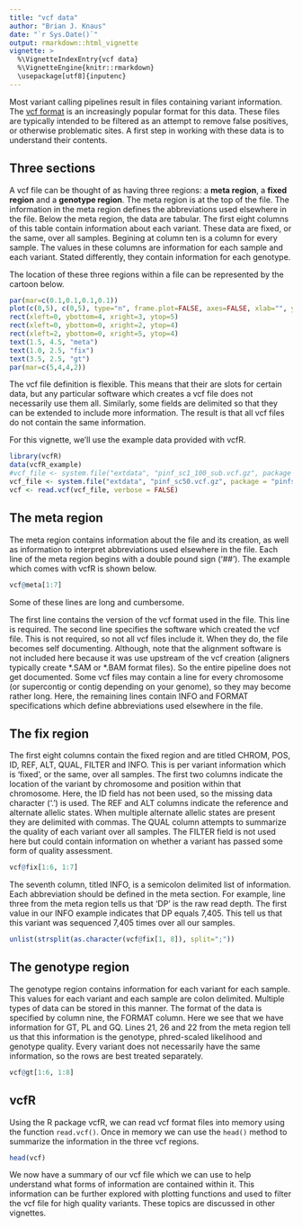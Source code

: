 ```yaml
---
title: "vcf data"
author: "Brian J. Knaus"
date: "`r Sys.Date()`"
output: rmarkdown::html_vignette
vignette: >
  %\VignetteIndexEntry{vcf data}
  %\VignetteEngine{knitr::rmarkdown}
  \usepackage[utf8]{inputenc}
---
```



Most variant calling pipelines result in files containing variant information.
The [vcf format](http://samtools.github.io/hts-specs/ "vcf format at hts-specs") is an increasingly popular format for this data.
These files are typically intended to be filtered as an attempt to remove false positives, or otherwise problematic sites.
A first step in working with these data is to understand their contents.


## Three sections


A vcf file can be thought of as having three regions: a **meta region**, a **fixed region** and a **genotype region**.
The meta region is at the top of the file.
The information in the meta region defines the abbreviations used elsewhere in the file.
Below the meta region, the data are tabular.
The first eight columns of this table contain information about each variant.
These data are fixed, or the same, over all samples.
Begining at column ten is a column for every sample.
The values in these columns are information for each sample and each variant.
Stated differently, they contain information for each genotype.


The location of these three regions within a file can be represented by the cartoon below.


```r
par(mar=c(0.1,0.1,0.1,0.1))
plot(c(0,5), c(0,5), type="n", frame.plot=FALSE, axes=FALSE, xlab="", ylab="")
rect(xleft=0, ybottom=4, xright=3, ytop=5)
rect(xleft=0, ybottom=0, xright=2, ytop=4)
rect(xleft=2, ybottom=0, xright=5, ytop=4)
text(1.5, 4.5, "meta")
text(1.0, 2.5, "fix")
text(3.5, 2.5, "gt")
par(mar=c(5,4,4,2))
```


The vcf file definition is flexible.
This means that their are slots for certain data, but any particular software which creates a vcf file does not necessarily use them all.
Similarly, some fields are delimited so that they can be extended to include more information.
The result is that all vcf files do not contain the same information.


For this vignette, we'll use the example data provided with vcfR.


```r
library(vcfR)
data(vcfR_example)
#vcf_file <- system.file("extdata", "pinf_sc1_100_sub.vcf.gz", package = "vcfR")
vcf_file <- system.file("extdata", "pinf_sc50.vcf.gz", package = "pinfsc50")
vcf <- read.vcf(vcf_file, verbose = FALSE)
```


## The meta region


The meta region contains information about the file and its creation, as well as information to interpret abbreviations used elsewhere in the file.
Each line of the meta region begins with a double pound sign ('##').
The example which comes with vcfR is shown below.



```r
vcf@meta[1:7]
```


Some of these lines are long and cumbersome.


The first line contains the version of the vcf format used in the file.
This line is required.
The second line specifies the software which created the vcf file.
This is not required, so not all vcf files include it.
When they do, the file becomes self documenting.
Although, note that the alignment software is not included here because it was use upstream of the vcf creation (aligners typically create \*.SAM or \*.BAM format files).
So the entire pipeline does not get documented.
Some vcf files may contain a line for every chromosome (or supercontig or contig depending on your genome), so they may become rather long.
Here, the remaining lines contain INFO and FORMAT specifications which define abbreviations used elsewhere in the file.




## The fix region


The first eight columns contain the fixed region and are titled CHROM, POS, ID, REF, ALT, QUAL, FILTER and INFO.
This is per variant information which is 'fixed', or the same, over all samples.
The first two columns indicate the location of the variant by chromosome and position within that chromosome.
Here, the ID field has not been used, so the missing data character ('.') is used.
The REF and ALT columns indicate the reference and alternate allelic states.
When multiple alternate allelic states are present they are delimited with commas.
The QUAL column attempts to summarize the quality of each variant over all samples.
The FILTER field is not used here but could contain information on whether a variant has passed some form of quality assessment. 


```r
vcf@fix[1:6, 1:7]
```



The seventh column, titled INFO, is a semicolon delimited list of information.
Each abbreviation should be defined in the meta section.
For example, line three from the meta region tells us that 'DP' is the raw read depth.
The first value in our INFO example indicates that DP equals 7,405.
This tell us that this variant was sequenced 7,405 times over all our samples.



```r
unlist(strsplit(as.character(vcf@fix[1, 8]), split=";"))
```



## The genotype region


The genotype region contains information for each variant for each sample.
This values for each variant and each sample are colon delimited.
Multiple types of data can be stored in this manner.
The format of the data is specified by column nine, the FORMAT column.
Here we see that we have information for GT, PL and GQ.
Lines 21, 26 and 22 from the meta region tell us that this information is the genotype, phred-scaled likelihood and genotype quality.
Every variant does not necessarily have the same information, so the rows are best treated separately.




```r
vcf@gt[1:6, 1:8]
```




## vcfR


Using the R package vcfR, we can read vcf format files into memory using the function `read.vcf()`.
Once in memory we can use the `head()` method to summarize the information in the three vcf regions.



```r
head(vcf)
```


We now have a summary of our vcf file which we can use to help understand what forms of information are contained within it.
This information can be further explored with plotting functions and used to filter the vcf file for high quality variants.
These topics are discussed in other vignettes.



